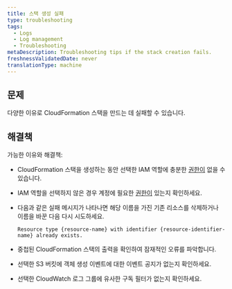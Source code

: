 ```yaml
---
title: 스택 생성 실패
type: troubleshooting
tags:
  - Logs
  - Log management
  - Troubleshooting
metaDescription: Troubleshooting tips if the stack creation fails.
freshnessValidatedDate: never
translationType: machine
---
```


## 문제

다양한 이유로 CloudFormation 스택을 만드는 데 실패할 수 있습니다.

## 해결책

가능한 이유와 해결책:

* CloudFormation 스택을 생성하는 동안 선택한 IAM 역할에 충분한 [권한이](https://docs.aws.amazon.com/ARG/latest/userguide/gettingstarted-prereqs-permissions.html) 없을 수 있습니다.

* IAM 역할을 선택하지 않은 경우 계정에 필요한 [권한이](/docs/accounts/accounts-billing/new-relic-one-user-management/user-permissions/#logs) 있는지 확인하세요.

* 다음과 같은 실패 메시지가 나타나면 해당 이름을 가진 기존 리소스를 삭제하거나 이름을 바꾼 다음 다시 시도하세요.

  `Resource type {resource-name} with identifier {resource-identifier-name} already exists.`

* 중첩된 CloudFormation 스택의 출력을 확인하여 잠재적인 오류를 파악합니다.

* 선택한 S3 버킷에 객체 생성 이벤트에 대한 이벤트 공지가 없는지 확인하세요.

* 선택한 CloudWatch 로그 그룹에 유사한 구독 필터가 없는지 확인하세요.